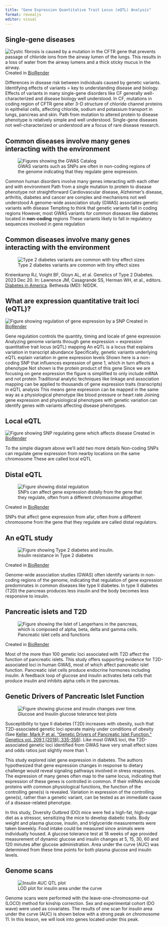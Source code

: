 ```yaml
---
title: "Gene Expression Quantitative Trait Locus (eQTL) Analysis"
format: revealjs
editor: visual
---
```


## Single-gene diseases

![Single-gene diseases like cystic fibrosis are relatively well understood. In cystic fibrosis mutations in the coding region of the CFTR gene result in a defective protein. This leads to excess mucus production that can damage the lungs and digestive system.](../episodes/fig/cystic-fibrosis.png){alt="Cystic fibrosis is caused by a mutation in the CFTR gene that prevents passage of chloride ions from the airway lumen of the lungs. This results in a loss of water from the airway lumens and a thick sticky mucus in the airway."}
Created in [BioRender](https://BioRender.com)

::: {.notes}
Differences in disease risk between individuals caused by genetic
variants. 
Identifying effects of variants = key to understanding disease and biology.
Effects of variants in many single-gene disorders like CF generally 
well-characterized and disease biology well understood. 
In CF, mutations in coding region of CFTR gene alter 3-D structure of chloride 
channel proteins in epithelial cells, affecting chloride, sodium and potassium 
transport in lungs, pancreas and skin. 
Path from mutation to altered protein to disease phenotype is relatively simple 
and well understood.
Single-gene diseases not well-characterized or understood are a focus of rare
disease research.
:::

## Common diseases involve many genes interacting with the environment

![GWAS variants such as SNPs are often in non-coding regions of the genome indicating that they regulate gene expression.](../episodes/fig/gwas-catalog.png){alt="Figures showing the GWAS Catalog"}

::: {.notes}
Common human disorders involve many genes interacting with each other and with
environment
Path from a single mutation to protein to disease phenotype not straightforward 
Cardiovascular disease, Alzheimer's disease, arthritis, diabetes and cancer
are complex and  mechanisms not well understood
A genome-wide association study (GWAS) associates genetic variants with disease
Tempting to think that genetic variants fall in coding regions
However, most GWAS variants for common diseases like diabetes located in 
**non-coding** regions 
These variants likely to fall in regulatory sequences involved in gene 
regulation
::: 

## Common diseases involve many genes interacting with the environment

![Type 2 diabetes variants are common with tiny effect sizes](../episodes/fig/geneticstype2-Image001.jpg)

Kreienkamp RJ, Voight BF, Gloyn AL, et al. Genetics of Type 2 Diabetes. 2023 
Dec 20. In: Lawrence JM, Casagrande SS, Herman WH, et al., editors. [Diabetes in America](https://www.ncbi.nlm.nih.gov/books/NBK597726/). Bethesda (MD): NIDDK.

## What are expression quantitative trait loci (eQTL)?

![A non-coding SNP influences expression of a gene, which in turn affects a disease phenotype or other outcome of interest.](../episodes/fig/noncoding-SNP.png){alt="Figure showing regulation of gene expression by a SNP"}
Created in [BioRender](https://BioRender.com)

::: {.notes}
Gene regulation controls the quantity, timing and locale of gene expression
Analyzing genome variants through gene expression = expression quantitative 
trait locus (eQTL) mapping
An eQTL is a locus that explains variation in transcript abundance 
Specifically, genetic variants underlying eQTL explain variation in gene 
expression levels
Shown here is a non-coding SNP that influences expression of gene 1, which in
turn affects a phenotype
Not shown is the protein product of this gene
Since we are focusing on gene expression the figure is simplified to only
include mRNA and not protein
Traditional analytic techniques like linkage and association mapping can be 
applied to thousands of gene expression traits (transcripts) in eQTL analysis
This means gene expression can be mapped in the same way as a physiological 
phenotype like blood pressure or heart rate
Joining gene expression and physiological phenotypes with genetic variation can 
identify genes with variants affecting disease phenotypes.
:::

## Local eQTL

![Genetic variants like SNPs often affect gene expression locally near the gene that they regulate.](../episodes/fig/cis-noncoding-SNP.png){alt="Figure showing SNP regulating gene which affects disease"}
Created in [BioRender](https://BioRender.com)

::: {.notes}
To the simple diagram above we'll add two more details
Non-coding SNPs can regulate gene expression from nearby locations on the same 
chromosome
These are called local eQTL
:::

## Distal eQTL

![SNPs can affect gene expression distally from the gene that they regulate, often from a different chromosome altogether.](../episodes/fig/trans-noncoding-SNP.png){alt="Figure showing distal regulation"}

Created in [BioRender](https://BioRender.com)

::: {.notes}
SNPs that affect gene expression from afar, often from a different chromosome 
from the gene that they regulate are called distal regulators.
:::

## An eQTL study

![Insulin resistance in Type 2 diabetes](../episodes/fig/healthy-vs-T2D.png){alt="Figure showing Type 2 diabetes and insulin."}

Created in [BioRender](https://BioRender.com)

::: {.notes}
Genome-wide association studies (GWAS) often identify variants in non-coding 
regions of the genome, indicating that regulation of gene expression 
predominates in common diseases like type II diabetes. In type II diabetes (T2D) 
the pancreas produces less insulin and the body becomes less responsive to 
insulin.
:::

## Pancreatic islets and T2D

![Pancreatic islet cells and functions](../episodes/fig/pancreatic-islet.png){alt="Figure showing the Islet of Langerhans in the pancreas, which is composed of alpha, beta, delta and gamma cells."}

Created in [BioRender](https://BioRender.com)

::: {.notes}
Most of the more than 100 genetic loci associated with T2D affect the function 
of pancreatic islets. This study offers supporting evidence for T2D-associated 
loci in human GWAS, most of which affect pancreatic islet function. Pancreatic 
islet cells produce endocrine hormones including insulin. A feedback loop of 
glucose and insulin activates beta cells that produce insulin and inhibits alpha 
cells in the pancreas.
:::

## Genetic Drivers of Pancreatic Islet Function

![Glucose and Insulin glucose tolerance test plots](../episodes/fig/gtt_auc_example.png){alt="Figure showing glucose and insulin changes over time."}

::: {.notes}
Susceptibility to type II diabetes (T2D) increases with obesity, such that 
T2D-associated genetic loci operate mainly under conditions of obesity (See 
[Keller, Mark P et al. “Genetic Drivers of Pancreatic Islet Function.” Genetics vol. 209,1 (2018): 335-356](https://www.ncbi.nlm.nih.gov/pmc/articles/PMC5937189/)). Like most GWAS 
loci, the T2D-associated genetic loci identified from GWAS have very small 
effect sizes and odds ratios just slightly more than 1.

This study explored islet gene expression in diabetes. The authors hypothesized 
that gene expression changes in response to dietary challenge would reveal 
signaling pathways involved in stress responses. The expression of many genes
often map to the same locus, indicating that expression of these genes is
controlled in common. If their mRNAs encode proteins with common physiological 
functions, the function of the controlling gene(s) is revealed. Variation in 
expression of the controlling gene(s), rather than a genetic variant, can be 
tested as an immediate cause of a disease-related phenotype.

In this study, Diversity Outbred (DO) mice were fed a high-fat, high-sugar diet 
as a stressor, sensitizing the mice to develop diabetic traits. Body weight and 
plasma glucose, insulin, and triglyceride measurements were taken biweekly. 
Food intake could be measured since animals were individually housed. A glucose 
tolerance test at 18 weeks of age provided measurement of dynamic glucose and 
insulin changes at 5, 15, 30, 60 and 120 minutes after glucose administration. 
Area under the curve (AUC) was determined from these time points for both plasma 
glucose and insulin levels. 
:::

## Genome scans

![LOD plot for insulin area under the curve](../episodes/fig/insulin-auc-lod-plot.png){alt="Insulin AUC QTL plot"}

::: {.notes}
Genome scans were performed with the leave-one-chromosome-out (LOCO) method for
kinship correction. Sex and experimental cohort (DO wave) were used as 
covariates. The results of one scan for insulin area under the curve (AUC) is 
shown below with a strong peak on chromosome 11. In this lesson, we will look
into genes located under this peak.
:::